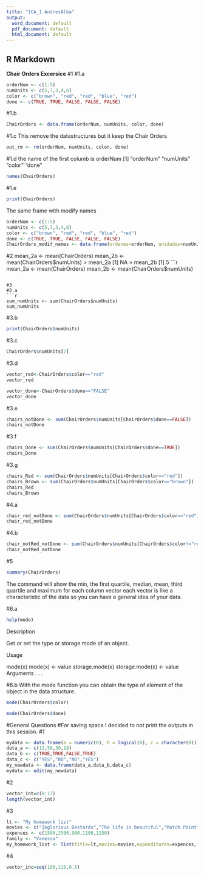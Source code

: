 ```yaml
---
title: "ICA_1 AndresAlba"
output:
  word_document: default
  pdf_document: default
  html_document: default
---
```



## R Markdown

<b>Chair Orders Excersice</b>
#1 
#1.a
```r
orderNum <- c(1:5)
numUnits <- c(5,7,3,4,6)
color <- c("brown", "red", "red", "blue", "red")
done <- c(TRUE, TRUE, FALSE, FALSE, FALSE)
```

#1.b
```r
ChairOrders <- data.frame(orderNum, numUnits, color, done)
```

#1.c
This remove the datastructures but it keep the Chair Orders
```r
out_rm <- rm(orderNum, numUnits, color, done)
```

#1.d
the name of the first columb is orderNum
[1] "orderNum" "numUnits" "color"    "done" 
```r
names(ChairOrders)
```
#1.e
```r
print(ChairOrders)
```

The same frame with modify names
```r
orderNum <- c(1:5)
numUnits <- c(5,7,3,4,6)
color <- c("brown", "red", "red", "blue", "red")
done <- c(TRUE, TRUE, FALSE, FALSE, FALSE)
ChairOrders_modif_names <- data.frame(ordenes=orderNum, unidades=numUnits, colores=color, realizado=done)
```
#2
mean_2a <- mean(ChairOrders)
mean_2b <- mean(ChairOrders$numUnits)
> mean_2a
[1] NA
> mean_2b
[1] 5
```r
mean_2a <- mean(ChairOrders)
mean_2b <- mean(ChairOrders$numUnits)
```

#3
#3.a
```r
sum_numUnits <- sum(ChairOrders$numUnits)
sum_numUnits
```

#3.b
```r
print(ChairOrders$numUnits)
```


#3.c
```r
ChairOrders$numUnits[2]
```

#3.d
```r
vector_red<-ChairOrders$color=="red"
vector_red
```

```r
vector_done<-ChairOrders$done=="FALSE"
vector_done
```
#3.e
```r
chairs_notDone <- sum(ChairOrders$numUnits[ChairOrders$done==FALSE])
chairs_notDone
```
#3.f
```r
chairs_Done <- sum(ChairOrders$numUnits[ChairOrders$done==TRUE])
chairs_Done
```

#3.g
```r
chairs_Red <- sum(ChairOrders$numUnits[ChairOrders$color=="red"])
chairs_Brown <- sum(ChairOrders$numUnits[ChairOrders$color=="brown"])
chairs_Red
chairs_Brown
```

#4.a
```r
chair_red_notDone <- sum(ChairOrders$numUnits[ChairOrders$color=="red"])
chair_red_notDone
```

#4.b
```r
chair_notRed_notDone <- sum(ChairOrders$numUnits[ChairOrders$color!="red" & ChairOrders$done==FALSE])
chair_notRed_notDone
```

#5
```r
summary(ChairOrders)
```


The command will show the min, the first quartile, median, mean, third quartile and maximum for each column vector each vector is like a characteristic of the data so you can have a general idea of your data. 

#6.a
```r
help(mode)
```

Description

Get or set the type or storage mode of an object.

Usage

mode(x)
mode(x) <- value
storage.mode(x)
storage.mode(x) <- value
Arguments
.
.
.

#6.b
With the mode function you can obtain the type of element of the object in the data structure. 
```r
mode(ChairOrders$color)
```

```r
mode(ChairOrders$done)
```

#General Questions
#For saving space I decided to not print the outputs in this session. 
#1
```r
mydata <- data.frame(a = numeric(0), b = logical(0), c = character(0))
data_a <- c(12,56,30,18)
data_b <- c(TRUE,TRUE,FALSE,TRUE)
data_c <- c("YES","NO","NO","YES")
my_newdata <- data.frame(data_a,data_b,data_c)
mydata <- edit(my_newdata)
```

#2
```r
vector_int=c(8:17)
length(vector_int)
```

#3
```r
lt <- "My homework list"
movies <- c("Inglorious Bastards","The life is beautiful","Match Point")
expences <- c(1500,2500,900,1100,1150)
family <- "Vanessa"
my_homework_list <- list(title=lt,movies=movies,expenditures=expences,family_members=family)
```

#4
```r
vector_inc=seq(100,110,0.5)
```

